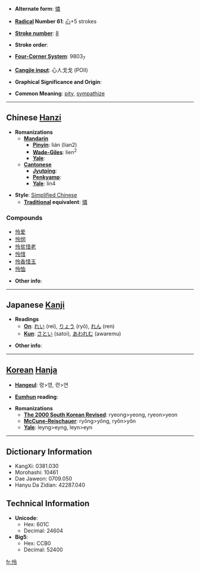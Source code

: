 * '''Alternate form''': [[憐]]

* '''[[Wiktionary:Chinese radical index| Radical]] Number 61''': [[Wiktionary:Chinese radical index 心|心]]+5 strokes

* '''[[Wiktionary:Chinese total strokes index|Stroke number]]''': [[Wiktionary:Chinese total strokes index 8|8]]

* '''Stroke order''': 

* '''[[Wiktionary:Chinese four corner index|Four-Corner System]]''': 9803<sub>7</sub>

* '''[[Wiktionary:Chinese Cangjie index|Cangjie input]]''': 心人戈戈 (POII)

* '''Graphical Significance and Origin''': 

* '''Common Meaning''': [[pity]], [[sympathize]]

----

== Chinese [[Hanzi]] ==

* '''Romanizations'''
** '''[[Mandarin]]'''
*** '''[[Pinyin]]''': lián (lian2)
*** '''[[Wade-Giles]]''': lien<sup>2</sup>
*** '''[[Yale]]''': 
** '''[[Cantonese]]'''
*** '''[[Jyutping]]''':
*** '''[[Penkyamp]]''': 
*** '''[[Yale]]''': lin4

* '''Style''': [[Simplified Chinese]] 
** '''[[Traditional Chinese|Traditional]] equivalent''': [[憐]]

===Compounds===
*[[怜爱]]
*[[怜悯]]
*[[怜贫惜老]]
*[[怜惜]]
*[[怜香惜玉]]
*[[怜恤]]

* '''Other info''': 

----

== Japanese [[Kanji]] ==

* '''Readings'''
** '''[[On]]''': [[れい]] (rei), [[りょう]] (ryō), [[れん]] (ren)
** '''[[Kun]]''': [[さとい]] (satoi), [[あわれむ]] (awaremu)

* '''Other info''':  

----

== [[Korean]] [[Hanja]] ==

* '''[[Hangeul]]''': 령>영, 련>연

* '''[[Eumhun]] reading''': 

* '''Romanizations'''
** '''[[The 2000 South Korean Revised Romanization|The 2000 South Korean Revised]]''': ryeong>yeong, ryeon>yeon
** '''[[McCune-Reischauer]]''': ryŏng>yŏng, ryŏn>yŏn
** '''[[Yale]]''': leyng>eyng, leyn>eyn

----

== Dictionary Information ==

* KangXi: 0381.030
* Morohashi: 10461
* Dae Jaweon: 0709.050
* Hanyu Da Zidian: 42287.040

== Technical Information ==

* '''Unicode''':
** Hex: 601C
** Decimal: 24604
* '''Big5''':
** Hex: CCB0
** Decimal: 52400

[[fr:怜]]